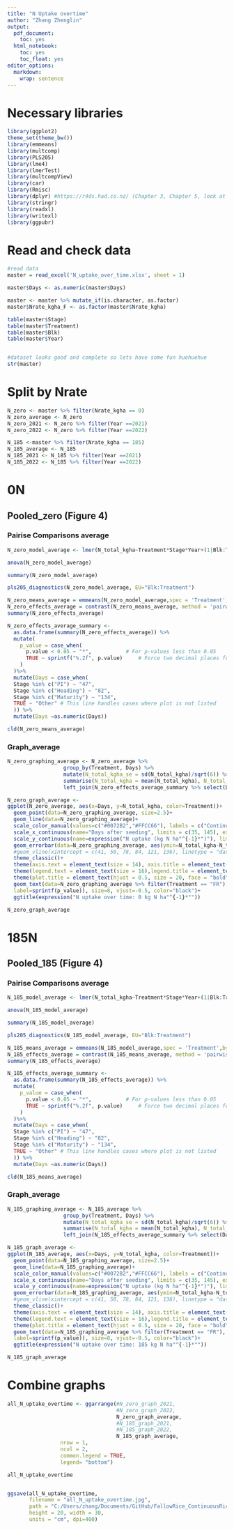 ```yaml
---
title: "N Uptake overtime"
author: "Zhang Zhenglin"
output:
  pdf_document:
    toc: yes
  html_notebook:
    toc: yes
    toc_float: yes
editor_options:
  markdown:
    wrap: sentence
---
```



# Necessary libraries

```r
library(ggplot2)
theme_set(theme_bw())
library(emmeans)
library(multcomp)
library(PLS205)
library(lme4)
library(lmerTest)
library(multcompView)
library(car)
library(Rmisc) 
library(dplyr) #https://r4ds.had.co.nz/ (Chapter 3, Chapter 5, look at filter and select)
library(stringr) 
library(readxl)
library(writexl)
library(ggpubr)

```

# Read and check data

```r
#read data
master = read_excel('N_uptake_over_time.xlsx', sheet = 1) 

master$Days <- as.numeric(master$Days) 

master <- master %>% mutate_if(is.character, as.factor)
master$Nrate_kgha_F <- as.factor(master$Nrate_kgha)

table(master$Stage)
table(master$Treatment)
table(master$Blk)
table(master$Year)


#dataset looks good and complete so lets have some fun huehuehue
str(master)
```

# Split by Nrate

```r
N_zero <- master %>% filter(Nrate_kgha == 0)
N_zero_average <- N_zero
N_zero_2021 <- N_zero %>% filter(Year ==2021) 
N_zero_2022 <- N_zero %>% filter(Year ==2022)

N_185 <-master %>% filter(Nrate_kgha == 185)
N_185_average <- N_185
N_185_2021 <- N_185 %>% filter(Year ==2021)
N_185_2022 <- N_185 %>% filter(Year ==2022)
```

# 0N 

## Pooled_zero (Figure 4)

### Pairise Comparisons average

```r
N_zero_model_average <- lmer(N_total_kgha~Treatment*Stage*Year+(1|Blk:Treatment)+(1|Blk), data = N_zero_average)

anova(N_zero_model_average)

summary(N_zero_model_average)

pls205_diagnostics(N_zero_model_average, EU="Blk:Treatment")

N_zero_means_average = emmeans(N_zero_model_average,spec = 'Treatment',by = 'Stage')
N_zero_effects_average = contrast(N_zero_means_average, method = 'pairwise', adjust = "tukey")
summary(N_zero_effects_average)

N_zero_effects_average_summary <- 
  as.data.frame(summary(N_zero_effects_average)) %>% 
  mutate(
    p_value = case_when(
      p.value < 0.05 ~ "*",           # For p-values less than 0.05
      TRUE ~ sprintf("%.2f", p.value)     # Force two decimal places for all other p-values
    )
  )%>%
  mutate(Days = case_when(
  Stage %in% c("PI") ~ "47",
  Stage %in% c("Heading") ~ "82",
  Stage %in% c("Maturity") ~ "134",
  TRUE ~ "Other" # This line handles cases where plot is not listed
  )) %>%
  mutate(Days =as.numeric(Days))

cld(N_zero_means_average)
```

### Graph_average

```r
N_zero_graphing_average <- N_zero_average %>% 
                  group_by(Treatment, Days) %>%
                  mutate(N_total_kgha_se = sd(N_total_kgha)/sqrt(6)) %>%
                  summarise(N_total_kgha = mean(N_total_kgha), N_total_kgha_se = mean(N_total_kgha_se))%>%
                  left_join(N_zero_effects_average_summary %>% select(Days, p_value), by = "Days") 

N_zero_graph_average <- 
ggplot(N_zero_average, aes(x=Days, y=N_total_kgha, color=Treatment))+
  geom_point(data=N_zero_graphing_average, size=2.5)+
  geom_line(data=N_zero_graphing_average)+
  scale_color_manual(values=c("#0072B2","#FFCC66"), labels = c("Continuous Rice (CR)", "Fallow Rice (FR)"))+
  scale_x_continuous(name="Days after seeding", limits = c(35, 145), expand = c(0, 0), breaks = seq(0, 150, by = 20))+
  scale_y_continuous(name=expression("N uptake (kg N ha"^{-1}*")"), limits = c(0, 255), expand = c(0, 0), breaks = seq(0, 250, by = 50))+
  geom_errorbar(data=N_zero_graphing_average, aes(ymin=N_total_kgha-N_total_kgha_se, ymax=N_total_kgha+N_total_kgha_se), width=3)+
  #geom_vline(xintercept = c(41, 50, 78, 84, 121, 136), linetype = "dashed", color = "black") +
  theme_classic()+
  theme(axis.text = element_text(size = 14), axis.title = element_text(size=16))+
  theme(legend.text = element_text(size = 16),legend.title = element_text(size = 18))+
  theme(plot.title = element_text(hjust = 0.5, size = 20, face = "bold"))+
  geom_text(data=N_zero_graphing_average %>% filter(Treatment == "FR"), aes(x=Days, y=N_total_kgha+N_total_kgha_se+5,
  label=sprintf(p_value)), size=8, vjust=-0.5, color="black")+
  ggtitle(expression("N uptake over time: 0 kg N ha"^{-1}*""))

N_zero_graph_average
```


# 185N 

## Pooled_185 (Figure 4)

### Pairise Comparisons average

```r
N_185_model_average <- lmer(N_total_kgha~Treatment*Stage*Year+(1|Blk:Treatment)+(1|Blk), data = N_185_average)

anova(N_185_model_average)

summary(N_185_model_average)

pls205_diagnostics(N_185_model_average, EU="Blk:Treatment")

N_185_means_average = emmeans(N_185_model_average,spec = 'Treatment',by = 'Stage')
N_185_effects_average = contrast(N_185_means_average, method = 'pairwise', adjust = "tukey")
summary(N_185_effects_average)

N_185_effects_average_summary <- 
  as.data.frame(summary(N_185_effects_average)) %>% 
  mutate(
    p_value = case_when(
      p.value < 0.05 ~ "*",           # For p-values less than 0.05
      TRUE ~ sprintf("%.2f", p.value)     # Force two decimal places for all other p-values
    )
  )%>%
  mutate(Days = case_when(
  Stage %in% c("PI") ~ "47",
  Stage %in% c("Heading") ~ "82",
  Stage %in% c("Maturity") ~ "134",
  TRUE ~ "Other" # This line handles cases where plot is not listed
  )) %>%
  mutate(Days =as.numeric(Days))

cld(N_185_means_average)
```

### Graph_average

```r
N_185_graphing_average <- N_185_average %>% 
                  group_by(Treatment, Days) %>%
                  mutate(N_total_kgha_se = sd(N_total_kgha)/sqrt(6)) %>%
                  summarise(N_total_kgha = mean(N_total_kgha), N_total_kgha_se = mean(N_total_kgha_se))%>%
                  left_join(N_185_effects_average_summary %>% select(Days, p_value), by = "Days") 

N_185_graph_average <- 
ggplot(N_185_average, aes(x=Days, y=N_total_kgha, color=Treatment))+
  geom_point(data=N_185_graphing_average, size=2.5)+
  geom_line(data=N_185_graphing_average)+
  scale_color_manual(values=c("#0072B2","#FFCC66"), labels = c("Continuous Rice (CR)", "Fallow Rice (FR)"))+
  scale_x_continuous(name="Days after seeding", limits = c(35, 145), expand = c(0, 0), breaks = seq(0, 150, by = 20))+
  scale_y_continuous(name=expression("N uptake (kg N ha"^{-1}*")"), limits = c(0, 255), expand = c(0, 0), breaks = seq(0, 250, by = 50))+
  geom_errorbar(data=N_185_graphing_average, aes(ymin=N_total_kgha-N_total_kgha_se, ymax=N_total_kgha+N_total_kgha_se), width=3)+
  #geom_vline(xintercept = c(41, 50, 78, 84, 121, 136), linetype = "dashed", color = "black") +
  theme_classic()+
  theme(axis.text = element_text(size = 14), axis.title = element_text(size=16))+
  theme(legend.text = element_text(size = 16),legend.title = element_text(size = 18))+
  theme(plot.title = element_text(hjust = 0.5, size = 20, face = "bold"))+
  geom_text(data=N_185_graphing_average %>% filter(Treatment == "FR"), aes(x=Days, y=N_total_kgha+N_total_kgha_se+5,
  label=sprintf(p_value)), size=8, vjust=-0.5, color="black")+
  ggtitle(expression("N uptake over time: 185 kg N ha"^{-1}*""))

N_185_graph_average
```

# Combine graphs

```r
all_N_uptake_overtime <- ggarrange(#N_zero_graph_2021,
                                   #N_zero_graph_2022,
                                   N_zero_graph_average,
                                   #N_185_graph_2021,
                                   #N_185_graph_2022,
                                   N_185_graph_average,
                 nrow = 1,
                 ncol = 2,
                 common.legend = TRUE,
                 legend= "bottom")

all_N_uptake_overtime


ggsave(all_N_uptake_overtime, 
       filename = "all_N_uptake_overtime.jpg", 
       path = "C:/Users/zhang/Documents/GitHub/FallowRice_ContinuousRice_AgronomicPerformance/Figures",
       height = 20, width = 30, 
       units = "cm", dpi=400)

```

